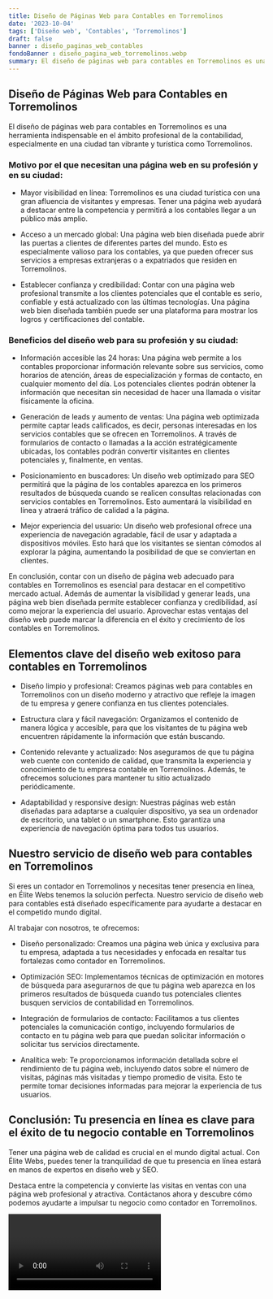 ```yaml
---
title: Diseño de Páginas Web para Contables en Torremolinos
date: '2023-10-04'
tags: ['Diseño web', 'Contables', 'Torremolinos']
draft: false
banner : diseño_paginas_web_contables
fondoBanner : diseño_pagina_web_torremolinos.webp
summary: El diseño de páginas web para contables en Torremolinos es una herramienta indispensable en el ámbito profesional de la contabilidad, especialmente en una ciudad tan vibrante y turística como Torremolinos. 
---
```


## Diseño de Páginas Web para Contables en Torremolinos

El diseño de páginas web para contables en Torremolinos es una herramienta indispensable en el ámbito profesional de la contabilidad, especialmente en una ciudad tan vibrante y turística como Torremolinos. 

### Motivo por el que necesitan una página web en su profesión y en su ciudad:

- Mayor visibilidad en línea: Torremolinos es una ciudad turística con una gran afluencia de visitantes y empresas. Tener una página web ayudará a destacar entre la competencia y permitirá a los contables llegar a un público más amplio.

- Acceso a un mercado global: Una página web bien diseñada puede abrir las puertas a clientes de diferentes partes del mundo. Esto es especialmente valioso para los contables, ya que pueden ofrecer sus servicios a empresas extranjeras o a expatriados que residen en Torremolinos.

- Establecer confianza y credibilidad: Contar con una página web profesional transmite a los clientes potenciales que el contable es serio, confiable y está actualizado con las últimas tecnologías. Una página web bien diseñada también puede ser una plataforma para mostrar los logros y certificaciones del contable.

### Beneficios del diseño web para su profesión y su ciudad:

- Información accesible las 24 horas: Una página web permite a los contables proporcionar información relevante sobre sus servicios, como horarios de atención, áreas de especialización y formas de contacto, en cualquier momento del día. Los potenciales clientes podrán obtener la información que necesitan sin necesidad de hacer una llamada o visitar físicamente la oficina.

- Generación de leads y aumento de ventas: Una página web optimizada permite captar leads calificados, es decir, personas interesadas en los servicios contables que se ofrecen en Torremolinos. A través de formularios de contacto o llamadas a la acción estratégicamente ubicadas, los contables podrán convertir visitantes en clientes potenciales y, finalmente, en ventas.

- Posicionamiento en buscadores: Un diseño web optimizado para SEO permitirá que la página de los contables aparezca en los primeros resultados de búsqueda cuando se realicen consultas relacionadas con servicios contables en Torremolinos. Esto aumentará la visibilidad en línea y atraerá tráfico de calidad a la página.

- Mejor experiencia del usuario: Un diseño web profesional ofrece una experiencia de navegación agradable, fácil de usar y adaptada a dispositivos móviles. Esto hará que los visitantes se sientan cómodos al explorar la página, aumentando la posibilidad de que se conviertan en clientes.

En conclusión, contar con un diseño de página web adecuado para contables en Torremolinos es esencial para destacar en el competitivo mercado actual. Además de aumentar la visibilidad y generar leads, una página web bien diseñada permite establecer confianza y credibilidad, así como mejorar la experiencia del usuario. Aprovechar estas ventajas del diseño web puede marcar la diferencia en el éxito y crecimiento de los contables en Torremolinos.

<GifSeo />

<Cta />

## Elementos clave del diseño web exitoso para contables en Torremolinos

- Diseño limpio y profesional: Creamos páginas web para contables en Torremolinos con un diseño moderno y atractivo que refleje la imagen de tu empresa y genere confianza en tus clientes potenciales.

- Estructura clara y fácil navegación: Organizamos el contenido de manera lógica y accesible, para que los visitantes de tu página web encuentren rápidamente la información que están buscando.

- Contenido relevante y actualizado: Nos aseguramos de que tu página web cuente con contenido de calidad, que transmita la experiencia y conocimiento de tu empresa contable en Torremolinos. Además, te ofrecemos soluciones para mantener tu sitio actualizado periódicamente.

- Adaptabilidad y responsive design: Nuestras páginas web están diseñadas para adaptarse a cualquier dispositivo, ya sea un ordenador de escritorio, una tablet o un smartphone. Esto garantiza una experiencia de navegación óptima para todos tus usuarios.

## Nuestro servicio de diseño web para contables en Torremolinos
Si eres un contador en Torremolinos y necesitas tener presencia en línea, en Élite Webs tenemos la solución perfecta. Nuestro servicio de diseño web para contables está diseñado específicamente para ayudarte a destacar en el competido mundo digital.

Al trabajar con nosotros, te ofrecemos:

- Diseño personalizado: Creamos una página web única y exclusiva para tu empresa, adaptada a tus necesidades y enfocada en resaltar tus fortalezas como contador en Torremolinos.

- Optimización SEO: Implementamos técnicas de optimización en motores de búsqueda para asegurarnos de que tu página web aparezca en los primeros resultados de búsqueda cuando tus potenciales clientes busquen servicios de contabilidad en Torremolinos.

- Integración de formularios de contacto: Facilitamos a tus clientes potenciales la comunicación contigo, incluyendo formularios de contacto en tu página web para que puedan solicitar información o solicitar tus servicios directamente.

- Analítica web: Te proporcionamos información detallada sobre el rendimiento de tu página web, incluyendo datos sobre el número de visitas, páginas más visitadas y tiempo promedio de visita. Esto te permite tomar decisiones informadas para mejorar la experiencia de tus usuarios.

## Conclusión: Tu presencia en línea es clave para el éxito de tu negocio contable en Torremolinos

Tener una página web de calidad es crucial en el mundo digital actual. Con Élite Webs, puedes tener la tranquilidad de que tu presencia en línea estará en manos de expertos en diseño web y SEO.

Destaca entre la competencia y convierte las visitas en ventas con una página web profesional y atractiva. Contáctanos ahora y descubre cómo podemos ayudarte a impulsar tu negocio como contador en Torremolinos.

<Video />

<CtaBot job='Contables' city='Torremolinos'/>

<Gmaps query='Torremolinos+españa+maps' />